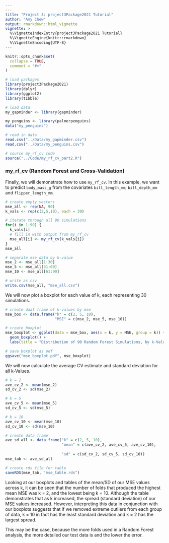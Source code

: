 ```yaml
---
---
title: "Project 3: project3Package2021 Tutorial"
author: "Amy Chew"
output: rmarkdown::html_vignette
vignette: >
  %\VignetteIndexEntry{project3Package2021 Tutorial}
  %\VignetteEngine{knitr::rmarkdown}
  %\VignetteEncoding{UTF-8}
---
```


```r
knitr::opts_chunk$set(
  collapse = TRUE,
  comment = "#>"
)
```

```r
# load packages
library(project3Package2021)
library(dplyr)
library(ggplot2)
library(tibble)

# load data
my_gapminder <- library(gapminder)

my_penguins <- library(palmerpenguins)
data("my_penguins")
```

```r
# read in data
read.csv("../Data/my_gapminder.csv")
read.csv("../Data/my_penguins.csv")

# source my_rf_cv code 
source("../Code/my_rf_cv_part2.R")
```

### my_rf_cv (Random Forest and Cross-Validation)
Finally, we will demonstrate how to use `my_rf_cv`. In this example, we want to predict `body_mass_g` from the covariates `bill_length_mm`, `bill_depth_mm` and `flipper_length_mm`. 

```r
# create empty vectors 
mse_all <- rep(NA, 90)
k_vals <- rep(c(2,5,10), each = 30)

# iterate through all 90 simulations 
for(i in 1:90) {
  k_vals[i]
  # fill in with output from my_rf_cv
  mse_all[i] <- my_rf_cv(k_vals[i])
}
mse_all

# separate mse data by k-value 
mse_2 <- mse_all[1:30]
mse_5 <- mse_all[31:60]
mse_10 <- mse_all[61:90]

# write as csv 
write.csv(mse_all, "mse_all.csv")
```
We will now plot a boxplot for each value of k, each representing 30 simulations. 

```r
# create daat frame of k-values by mse 
mse_box <- data.frame("k" = c(2, 5, 10),
                      "MSE" = c(mse_2, mse_5, mse_10))

# create boxplot 
mse_boxplot <- ggplot(data = mse_box, aes(x = k, y = MSE, group = k)) + 
  geom_boxplot() +
  labs(title = "Distribution of 90 Random Forest Simulations, by k-Value", x = "k-Value", y = "CV Estimated MSE")

# save boxplot as pdf 
ggsave("mse_boxplot.pdf", mse_boxplot)
```
We will now calculate the average CV estimate and standard deviation for all k-Values. 

```r
# k = 2
ave_cv_2 <- mean(mse_2)
sd_cv_2 <- sd(mse_2)

# k = 5
ave_cv_5 <- mean(mse_5)
sd_cv_5 <- sd(mse_5)

# k = 10
ave_cv_10 <- mean(mse_10)
sd_cv_10 <- sd(mse_10)

# create data frame 
ave_sd_all <- data.frame("k" = c(2, 5, 10),
                         "mean" = c(ave_cv_2, ave_cv_5, ave_cv_10),
                         
                         "sd" = c(sd_cv_2, sd_cv_5, sd_cv_10))
mse_tab <- ave_sd_all

# create rds file for table 
saveRDS(mse_tab, "mse_table.rds") 
```
Looking at our boxplots and tables of the mean/SD of our MSE values across k, it can be seen that the number of folds that produced the highest mean MSE was k = 2, and the lowest being k = 10. Although the table demonstrates that as k increased, the spread (standard deviation) of our MSE values increased. However, interpreting this data in conjunction with our boxplots suggests that if we removed extreme outliers from each group of data, k = 10 in fact has the least standard deviation and k = 2 has the largest spread. 

This may be the case, because the more folds used in a Random Forest analysis, the more detailed our test data is and the lower the error. 

